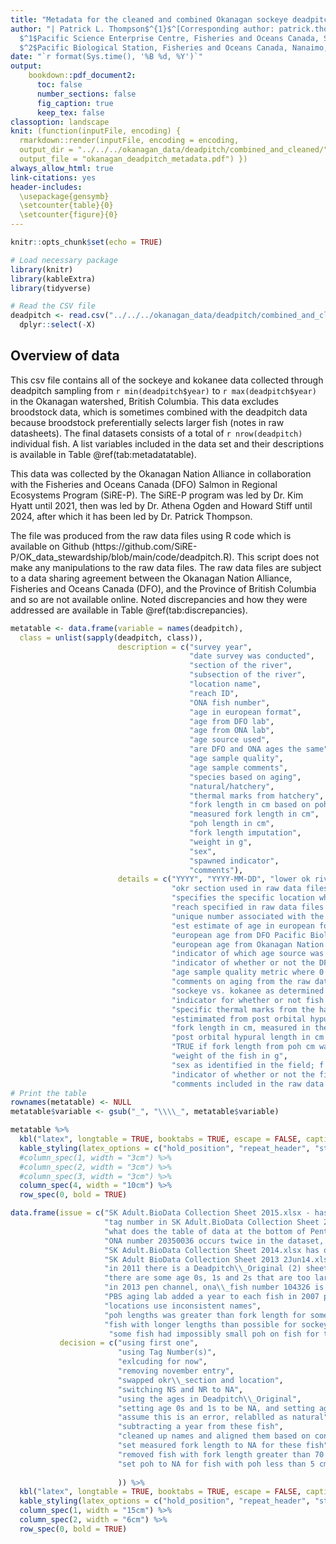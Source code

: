 ```yaml
---
title: "Metadata for the cleaned and combined Okanagan sockeye deadpitch data file -- okanagan_deadpitch.csv  "
author: "| Patrick L. Thompson$^{1}$^[Corresponding author: patrick.thompson@dfo-mpo.gc.ca], Athena Ogden$^2$,  Howard Stiff$^2$\n|
  $^1$Pacific Science Enterprise Centre, Fisheries and Oceans Canada, Sidney, B.C., Canada\n|
  $^2$Pacific Biological Station, Fisheries and Oceans Canada, Nanaimo, B.C., Canada\n"
date: "`r format(Sys.time(), '%B %d, %Y')`"
output:
    bookdown::pdf_document2:
      toc: false
      number_sections: false
      fig_caption: true
      keep_tex: false
classoption: landscape
knit: (function(inputFile, encoding) {
  rmarkdown::render(inputFile, encoding = encoding, 
  output_dir = "../../../okanagan_data/deadpitch/combined_and_cleaned/", 
  output_file = "okanagan_deadpitch_metadata.pdf") })
always_allow_html: true
link-citations: yes
header-includes:
  \usepackage{gensymb}
  \setcounter{table}{0}  
  \setcounter{figure}{0} 
---
```


```r
knitr::opts_chunk$set(echo = TRUE)
```

```r
# Load necessary package
library(knitr)
library(kableExtra)
library(tidyverse)

# Read the CSV file
deadpitch <- read.csv("../../../okanagan_data/deadpitch/combined_and_cleaned/okanagan_deadpitch.csv") %>% 
  dplyr::select(-X)
```
## Overview of data
This csv file contains all of the sockeye and kokanee data collected through deadpitch sampling from `r min(deadpitch$year)` to `r max(deadpitch$year)` in the Okanagan watershed, British Columbia. This data excludes broodstock data, which is sometimes combined with the deadpitch data because broodstock preferentially selects larger fish (notes in raw datasheets). The final datasets consists of a total of `r nrow(deadpitch)` individual fish. A list variables included in the data set and their descriptions is available in Table \@ref(tab:metadatatable).

This data was collected by the Okanagan Nation Alliance in collaboration with the Fisheries and Oceans Canada (DFO) Salmon in Regional Ecosystems Program (SiRE-P). The SiRE-P program was led by Dr. Kim Hyatt until 2021, then was led by Dr. Athena Ogden and Howard Stiff until 2024, after which it has been led by Dr. Patrick Thompson. 

The file was produced from the raw data files using R code which is available on Github (https://github.com/SiRE-P/OK_data_stewardship/blob/main/code/deadpitch.R). This script does not make any manipulations to the raw data files. The raw data files are subject to a data sharing agreement between the Okanagan Nation Alliance, Fisheries and Oceans Canada (DFO), and the Province of British Columbia and so are not available online. Noted discrepancies and how they were addressed are available in Table \@ref(tab:discrepancies). 

```r
metatable <- data.frame(variable = names(deadpitch),
  class = unlist(sapply(deadpitch, class)), 
                        description = c("survey year", 
                                        "date survey was conducted", 
                                        "section of the river",
                                        "subsection of the river",
                                        "location name",
                                        "reach ID",
                                        "ONA fish number",
                                        "age in european format",
                                        "age from DFO lab",
                                        "age from ONA lab",
                                        "age source used",
                                        "are DFO and ONA ages the same",
                                        "age sample quality",
                                        "age sample comments",
                                        "species based on aging",
                                        "natural/hatchery",
                                        "thermal marks from hatchery",
                                        "fork length in cm based on poh",
                                        "measured fork length in cm",
                                        "poh length in cm",
                                        "fork length imputation",
                                        "weight in g",
                                        "sex",
                                        "spawned indicator",
                                        "comments"),
                        details = c("YYYY", "YYYY-MM-DD", "lower ok river---Osoyoos lake to McIntyre Dam middle river is McIntyre Dam to Okanagan Falls Dam\\; upper ok river---Penticton Channel from Skaha Lake to Penticton Dam\\; shingle creek---Shingle Creek\\; okanagan lake creeks---the creeks flowing into Okanagan Lake", 
                                    "okr section used in raw data files in some years",
                                    "specifies the specific location where the fish was collected",
                                    "reach specified in raw data files in some years",
                                    "unique number associated with the fish",
                                    "est estimate of age in european format, which is number of freshwater years, decimal, number of marine years\\; Kokanees are integers, Sockeyes have decimal points\\; ages are from the DFO lab in initial years, but switch to the ONA lab in later years. There are two years of overlap, where we use DFO ages\\; both are provided in subsquent columns",
                                    "european age from DFO Pacific Biological Station lab",
                                    "european age from Okanagan Nation Alliance lab",
                                    "indicator of which age source was used in age column",
                                    "indicator of whether or not the DFO and ONA ages are the same when both are present",
                                    "age sample quality metric where 0 is low and 5 is high",
                                    "comments on aging from the raw data sheets",
                                    "sockeye vs. kokanee as determined by the otolith aging based on whether or not the fish spent time in the ocean",
                                    "indicator for whether or not fish is of natural or hatchery origin",
                                    "specific thermal marks from the hatchery on the otoliths",
                                    "estimimated from post orbital hypural length (poh\\; see below)\\; when poh is not available we use measured fork length\\; however, measured fork length is less precise because it is affected by tail erosion or development of lengthend snout during spawning",
                                    "fork length in cm, measured in the field",
                                    "post orbital hypural length in cm measured in the field\\; the length from the posterior edge of the eye socket to the plate at the posterior end of the spinal column",
                                    "TRUE if fork length from poh cm was imputed based on poh\\; FALSE if it is from measured fork length",
                                    "weight of the fish in g",
                                    "sex as identified in the field; f for female, m for male",
                                    "indicator of whether or not the fish has spawned\\; yes/partial/no",
                                    "comments included in the raw data sheets"))
# Print the table
rownames(metatable) <- NULL
metatable$variable <- gsub("_", "\\\\_", metatable$variable)

metatable %>%
  kbl("latex", longtable = TRUE, booktabs = TRUE, escape = FALSE, caption = "Table of variables in the okangan\\_deadpitch.csv file with their class and descriptions.") %>%
  kable_styling(latex_options = c("hold_position", "repeat_header", "striped")) %>% 
  #column_spec(1, width = "3cm") %>%
  #column_spec(2, width = "3cm") %>%
  #column_spec(3, width = "3cm") %>% 
  column_spec(4, width = "10cm") %>% 
  row_spec(0, bold = TRUE)

```

```r
data.frame(issue = c("SK Adult.BioData Collection Sheet 2015.xlsx - has two copies of RawData",
                     "tag number in SK Adult.BioData Collection Sheet 2015.xlsx does not match format of tag number in other sheets, but it looks like Tag Number(s) does",
                     "what does the table of data at the bottom of Penticton Channel deadpitch 2019-2021.xlsx sheet 2021 correspond to? It looks like it is some sort of summary",
                     "ONA number 20350036 occurs twice in the dataset, once on 2020-11-03, and once on 2020-10-22. Both have the same otolith vial number. They are in consecutive rows (37, 37) in the datasheet - Shingle deadpitch 2019-2021 (002).xlsx and these are in the october dates. Is the November date an error? The rows contain non-overlapping info suggesting they are the same fish.",
                     "SK Adult.BioData Collection Sheet 2014.xlsx has okr\\_section and location flipped",
                     "SK Adult BioData Collection Sheet 2013 2Jun14.xlsx has NS and NR. I think these are not sampled and not recorded",
                     "in 2011 there is a Deadpitch\\_Original (2) sheet that also has PBS ages, but these seem to be out of order in some cases",
                     "there are some age 0s, 1s and 2s that are too large to be kokanee",
                     "in 2013 pen channel, ona\\_fish number 104326 is marked hatchery, but is marked unmarked for origin and is aged as a kokanee",
                     "PBS aging lab added a year to each fish in 2007 pen channel because they were caught in January - confirmation email here - https://github.com/SiRE-P/OK_data_stewardship/blob/main/notes/2007%20deadpitch%20aging%20discrepancy.pdf",
                     "locations use inconsistent names",
                     "poh lengths was greater than fork length for some fish",
                     "fish with longer lengths than possible for sockeye",
                      "some fish had impossibly small poh on fish for their fork length"),
           decision = c("using first one",
                        "using Tag Number(s)",
                        "exlcuding for now",
                        "removing november entry",
                        "swapped okr\\_section and location",
                        "switching NS and NR to NA",
                        "using the ages in Deadpitch\\_Original",
                        "setting age 0s and 1s to be NA, and setting age 2s to be NA if less than 35 cm",
                        "assume this is an error, relablled as natural",
                        "subtracting a year from these fish",
                        "cleaned up names and aligned them based on consultation with K. Alex (ONA)",
                        "set measured fork length to NA for these fish",
                        "removed fish with fork length greater than 70 cm",
                        "set poh to NA for fish with poh less than 5 cm when fork length is greater than 30 cm"
                        
                        )) %>% 
  kbl("latex", longtable = TRUE, booktabs = TRUE, escape = FALSE, caption = "Table of discrepancies and decisions.") %>%
  kable_styling(latex_options = c("hold_position", "repeat_header", "striped")) %>% 
  column_spec(1, width = "15cm") %>%
  column_spec(2, width = "6cm") %>% 
  row_spec(0, bold = TRUE)

```